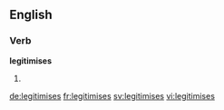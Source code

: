 ==English==

{{alternative spelling of|legitimizes}}

===Verb===
'''legitimises'''

# {{third-person singular of|legitimise}}

[[de:legitimises]]
[[fr:legitimises]]
[[sv:legitimises]]
[[vi:legitimises]]